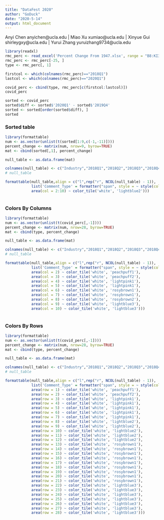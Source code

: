 ```yaml
---
title: "DataFest 2020"
author: "GoDuck"
date: "2020-5-14"
output: html_document
---
```


Anyi Chen anyichen@ucla.edu | Miao Xu xumiao@ucla.edu | Xinyue Gui shirleygxy@ucla.edu | Yurui Zhang yuruizhang9734@ucla.edu


```r
library(readxl)
rmc_perc <- read_excel('Percent Change From 1947.xlsx', range = "B8:KI37")
rmc_perc <- rmc_perc[-25, ]
type <- rmc_perc[, 1]

firstcol <- which(colnames(rmc_perc)=="2018Q1")
lastcol <- which(colnames(rmc_perc)=="2020Q1")

covid_perc <- cbind(type, rmc_perc[c(firstcol:lastcol)])
covid_perc
```

```r
sorted <- covid_perc
sorted$diff <- sorted$'2020Q1' - sorted$'2019Q4'
sorted <- sorted[order(sorted$diff), ]
sorted
```

### Sorted table

```r
library(formattable)
num <- as.vector(unlist(t(sorted[1:9,c(-1,-11)])))
percent_change <- matrix(num, nrow=9, byrow=TRUE)
mat <- cbind(sorted[,1], percent_change)

null_table <- as.data.frame(mat)

colnames(null_table) <- c("Industry","2018Q1","2018Q2","2018Q3","2018Q4","2019Q1","2019Q2","2019Q3","2019Q4","2020Q1")
# null_table

formattable(null_table,align = c("l",rep("r", NCOL(null_table) - 1)),
            list('Comment_Type' = formatter("span", style = ~ style(color = "grey", font.weight = "bold")),
            area(col = 2:10) ~ color_tile('white', 'lightblue2')))
            
```

### Colors By Columns

```r
library(formattable)
num <- as.vector(unlist(t(covid_perc[,-1])))
percent_change <- matrix(num, nrow=28, byrow=TRUE)
mat <- cbind(type, percent_change)

null_table <- as.data.frame(mat)

colnames(null_table) <- c("Industry","2018Q1","2018Q2","2018Q3","2018Q4","2019Q1","2019Q2","2019Q3","2019Q4","2020Q1")
# null_table

formattable(null_table,align = c("l",rep("r", NCOL(null_table) - 1)),
            list('Comment_Type' = formatter("span", style = ~ style(color = "grey", font.weight = "bold")),
            area(col = 2) ~ color_tile('white', 'peachpuff1'),
            area(col = 3) ~ color_tile('white', 'peachpuff2'),
            area(col = 4) ~ color_tile('white', 'lightpink1'),
            area(col = 5) ~ color_tile('white', 'lightpink1'),
            area(col = 6) ~ color_tile('white', 'rosybrown1'),
            area(col = 7) ~ color_tile('white', 'rosybrown1'),
            area(col = 8) ~ color_tile('white', 'rosybrown2'),
            area(col = 9) ~ color_tile('white', 'lightblue3'),
            area(col = 10) ~ color_tile('white', 'lightblue3')))
            
```

### Colors By Rows

```r
library(formattable)
num <- as.vector(unlist(t(covid_perc[,-1])))
percent_change <- matrix(num, nrow=28, byrow=TRUE)
mat <- cbind(type, percent_change)

null_table <- as.data.frame(mat)

colnames(null_table) <- c("Industry","2018Q1","2018Q2","2018Q3","2018Q4","2019Q1","2019Q2","2019Q3","2019Q4","2020Q1")
# null_table

formattable(null_table,align = c("l",rep("r", NCOL(null_table) - 1)),
            list('Comment_Type' = formatter("span", style = ~ style(color = "grey", font.weight = "bold")),
            area(row = 1) ~ color_tile('white', 'peachpuff1'),
            area(row = 2) ~ color_tile('white', 'peachpuff2'),
            area(row = 3) ~ color_tile('white', 'lightpink1'),
            area(row = 4) ~ color_tile('white', 'lightpink1'),
            area(row = 5) ~ color_tile('white', 'lightpink1'),
            area(row = 6) ~ color_tile('white', 'lightpink1'),
            area(row = 7) ~ color_tile('white', 'lightpink1'),
            area(row = 8) ~ color_tile('white', 'lightblue2'),
            area(row = 9) ~ color_tile('white', 'lightblue2'),
            area(row = 10) ~ color_tile('white', 'lightblue2'),
            area(row = 11) ~ color_tile('white', 'lightblue2'),
            area(row = 12) ~ color_tile('white', 'lightblue2'),
            area(row = 13) ~ color_tile('white', 'rosybrown1'),
            area(row = 14) ~ color_tile('white', 'rosybrown1'),
            area(row = 15) ~ color_tile('white', 'rosybrown1'),
            area(row = 16) ~ color_tile('white', 'rosybrown1'),
            area(row = 17) ~ color_tile('white', 'rosybrown1'),
            area(row = 18) ~ color_tile('white', 'rosybrown1'),
            area(row = 19) ~ color_tile('white', 'rosybrown1'),
            area(row = 20) ~ color_tile('white', 'rosybrown1'),
            area(row = 21) ~ color_tile('white', 'rosybrown1'),
            area(row = 22) ~ color_tile('white', 'lightblue3'),
            area(row = 23) ~ color_tile('white', 'lightblue3'),
            area(row = 24) ~ color_tile('white', 'lightblue3'),
            area(row = 25) ~ color_tile('white', 'lightblue3'),
            area(row = 26) ~ color_tile('white', 'lightblue3'),
            area(row = 27) ~ color_tile('white', 'lightblue3'),
            area(row = 28) ~ color_tile('white', 'lightblue3')))
```